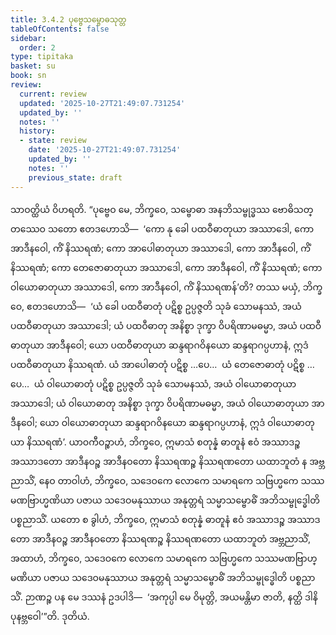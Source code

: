 ```yaml
---
title: 3.4.2 ပုဗ္ဗေသမ္ဗောဓသုတ္တ
tableOfContents: false
sidebar:
  order: 2
type: tipitaka
basket: su
book: sn
review:
  current: review
  updated: '2025-10-27T21:49:07.731254'
  updated_by: ''
  notes: ''
  history:
  - state: review
    date: '2025-10-27T21:49:07.731254'
    updated_by: ''
    notes: ''
    previous_state: draft
---
```



<ReviewStatus review={frontmatter.review} showDetails={true} />

<HypothesisAnnotation frontmatter={frontmatter} />

<DynamicBreadcrumb />

<Division number="115" book="sn" e="ch" v="18" p="297">

<Paragraph number="789" book="sn">
သာဝတ္ထိယံ ဝိဟရတိ. “ပုဗ္ဗေဝ မေ, ဘိက္ခဝေ, သမ္ဗောဓာ အနဘိသမ္ဗုဒ္ဓဿ ဗောဓိသတ္တဿေဝ သတော ဧတဒဟောသိ—  ‘ကော နု ခေါ ပထဝီဓာတုယာ အဿာဒေါ, ကော အာဒီနဝေါ, ကိံ နိဿရဏံ; ကော အာပေါဓာတုယာ အဿာဒေါ, ကော အာဒီနဝေါ, ကိံ နိဿရဏံ; ကော တေဇောဓာတုယာ အဿာဒေါ, ကော အာဒီနဝေါ, ကိံ နိဿရဏံ; ကော ဝါယောဓာတုယာ အဿာဒေါ, ကော အာဒီနဝေါ, ကိံ နိဿရဏန်’တိ?
</Paragraph>

<Paragraph number="790" book="sn">
တဿ မယှံ, ဘိက္ခဝေ, ဧတဒဟောသိ—  ‘ယံ ခေါ ပထဝီဓာတုံ ပဋိစ္စ ဥပ္ပဇ္ဇတိ သုခံ သောမနဿံ, အယံ ပထဝီဓာတုယာ အဿာဒေါ; ယံ ပထဝီဓာတု အနိစ္စာ ဒုက္ခာ ဝိပရိဏာမဓမ္မာ, အယံ ပထဝီဓာတုယာ အာဒီနဝေါ; ယော ပထဝီဓာတုယာ ဆန္ဒရာဂဝိနယော ဆန္ဒရာဂပ္ပဟာနံ, ဣဒံ ပထဝီဓာတုယာ နိဿရဏံ. ယံ အာပေါဓာတုံ ပဋိစ္စ …ပေ…  ယံ တေဇောဓာတုံ ပဋိစ္စ …ပေ…  ယံ ဝါယောဓာတုံ ပဋိစ္စ ဥပ္ပဇ္ဇတိ သုခံ သောမနဿံ, အယံ ဝါယောဓာတုယာ အဿာဒေါ; ယံ ဝါယောဓာတု အနိစ္စာ ဒုက္ခာ ဝိပရိဏာမဓမ္မာ, အယံ ဝါယောဓာတုယာ အာဒီနဝေါ; ယော ဝါယောဓာတုယာ ဆန္ဒရာဂဝိနယော ဆန္ဒရာဂပ္ပဟာနံ, ဣဒံ ဝါယောဓာတုယာ နိဿရဏံ’.
</Paragraph>

<Paragraph number="791" book="sn">
ယာဝကီဝဉ္စာဟံ, ဘိက္ခဝေ, ဣမာသံ စတုန္နံ ဓာတူနံ ဧဝံ အဿာဒဉ္စ အဿာဒတော အာဒီနဝဉ္စ အာဒီနဝတော နိဿရဏဉ္စ နိဿရဏတော ယထာဘူတံ န အဗ္ဘညာသိံ, နေဝ တာဝါဟံ, ဘိက္ခဝေ, သဒေဝကေ လောကေ သမာရကေ သဗြဟ္မကေ သဿမဏဗြာဟ္မဏိယာ ပဇာယ သဒေဝမနုဿာယ အနုတ္တရံ သမ္မာသမ္ဗောဓိံ အဘိသမ္ဗုဒ္ဓေါတိ ပစ္စညာသိံ.
</Paragraph>

<Paragraph number="792" book="sn">
ယတော စ ခွါဟံ, ဘိက္ခဝေ, ဣမာသံ စတုန္နံ ဓာတူနံ ဧဝံ အဿာဒဉ္စ အဿာဒတော အာဒီနဝဉ္စ အာဒီနဝတော နိဿရဏဉ္စ နိဿရဏတော ယထာဘူတံ အဗ္ဘညာသိံ, အထာဟံ, ဘိက္ခဝေ, သဒေဝကေ လောကေ သမာရကေ သဗြဟ္မကေ သဿမဏဗြာဟ္မဏိယာ ပဇာယ သဒေဝမနုဿာယ အနုတ္တရံ သမ္မာသမ္ဗောဓိံ အဘိသမ္ဗုဒ္ဓေါတိ ပစ္စညာသိံ. ဉာဏဉ္စ ပန မေ ဒဿနံ ဥဒပါဒိ—  ‘အကုပ္ပါ မေ ဝိမုတ္တိ, အယမန္တိမာ ဇာတိ, နတ္ထိ ဒါနိ ပုနဗ္ဘဝေါ’”တိ.

</Paragraph>
</Division>

<Paragraph number="793" type="center" book="sn">
ဒုတိယံ.
</Paragraph>